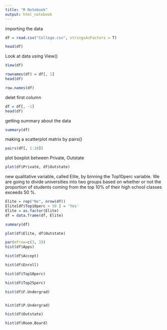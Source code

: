 ```yaml
---
title: "R Notebook"
output: html_notebook
---
```



importing the data 
```r
df = read.csv("College.csv", stringsAsFactors = T)

head(df)
```
Look at data using View()
```r
View(df)
```

```r
rownames(df) = df[, 1]
head(df)
```
```r
row.names(df)
```
delet first column 
```r
df = df[, -1]
head(df)

```
getting summary about the data 

```r
summary(df)
```

making a scatterplot matrix by pairs()
```r


pairs(df[, 1:10])

```

plot boxplot between Private, Outstate

```r
plot(df$Private, df$Outstate)
```
new qualitative variable, called Elite, by binning the Top10perc variable. We are going to divide universities into two groups based on whether or not the proportion of students coming from the top 10% of their high school classes exceeds 50 %.
```r
Elite = rep("No", nrow(df))
Elite[df$Top10perc > 50 ] = 'Yes'
Elite = as.factor(Elite)
df = data.frame(df, Elite)
```


```r
summary(df)
```

```r
plot(df$Elite, df$Outstate)
```

```r
par(mfrow=c(3, 3))
hist(df$Apps)

hist(df$Accept)

hist(df$Enroll)

hist(df$Top10perc)

hist(df$Top25perc)

hist(df$F.Undergrad)


hist(df$P.Undergrad)

hist(df$Outstate)

hist(df$Room.Board)
```




























































